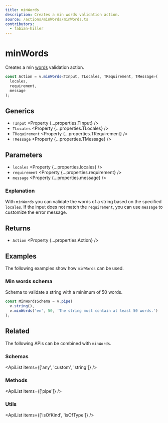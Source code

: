 ```yaml
---
title: minWords
description: Creates a min words validation action.
source: /actions/minWords/minWords.ts
contributors:
  - fabian-hiller
---
```



# minWords

Creates a min [words](https://en.wikipedia.org/wiki/Word) validation action.

```ts
const Action = v.minWords<TInput, TLocales, TRequirement, TMessage>(
  locales,
  requirement,
  message
);
```

## Generics

- `TInput` <Property {...properties.TInput} />
- `TLocales` <Property {...properties.TLocales} />
- `TRequirement` <Property {...properties.TRequirement} />
- `TMessage` <Property {...properties.TMessage} />

## Parameters

- `locales` <Property {...properties.locales} />
- `requirement` <Property {...properties.requirement} />
- `message` <Property {...properties.message} />

### Explanation

With `minWords` you can validate the words of a string based on the specified `locales`. If the input does not match the `requirement`, you can use `message` to customize the error message.

## Returns

- `Action` <Property {...properties.Action} />

## Examples

The following examples show how `minWords` can be used.

### Min words schema

Schema to validate a string with a minimum of 50 words.

```ts
const MinWordsSchema = v.pipe(
  v.string(),
  v.minWords('en', 50, 'The string must contain at least 50 words.')
);
```

## Related

The following APIs can be combined with `minWords`.

### Schemas

<ApiList items={['any', 'custom', 'string']} />

### Methods

<ApiList items={['pipe']} />

### Utils

<ApiList items={['isOfKind', 'isOfType']} />
